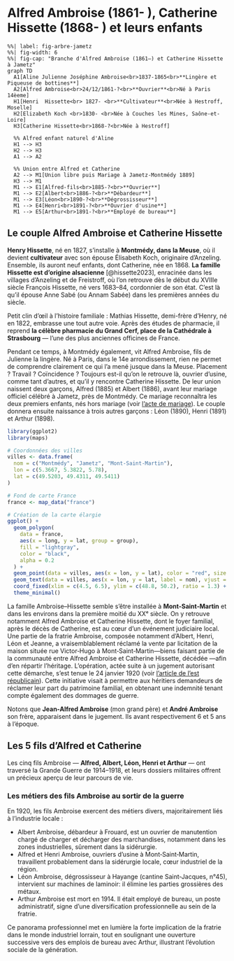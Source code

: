 # Alfred Ambroise (1861- ), Catherine Hissette (1868- ) et leurs enfants {#ambroise-hissette}



```mermaid
%%| label: fig-arbre-jametz
%%| fig-width: 6
%%| fig-cap: "Branche d'Alfred Ambroise (1861–) et Catherine Hissette à Jametz"
graph TD
  A1[Aline Julienne Joséphine Ambroise<br>1837‑1865<br>**Lingère et Piqueuse de bottines**]
  A2[Alfred Ambroise<br>24/12/1861‑?<br>**Ouvrier**<br>Né à Paris 14èeme]
  H1[Henri  Hissette<br> 1827- <br>**Cultivateur**<br>Née à Hestroff, Moselle]
  H2[Elizabeth Koch <br>1830- <br>Née à Couches les Mines, Saône-et-Loire]
  H3[Catherine Hissette<br>1868‑?<br>Née à Hestroff]

  %% Alfred enfant naturel d'Aline
  H1 --> H3
  H2 --> H3
  A1 --> A2

  %% Union entre Alfred et Catherine
  A2 --> M1[Union libre puis Mariage à Jametz-Montmédy 1889]
  H3 --> M1
  M1 --> E1[Alfred-fils<br>1885‑?<br>**Ouvrier**]
  M1 --> E2[Albert<br>1886‑?<br>**Débardeur**]
  M1 --> E3[Léon<br>1890‑?<br>**Dégrossisseur**]
  M1 --> E4[Henri<br>1891‑?<br>**Ouvrier d'usine**]
  M1 --> E5[Arthur<br>1891‑?<br>**Employé de bureau**]
```


## Le couple Alfred Ambroise et Catherine Hissette 

**Henry Hissette**, né en 1827, s’installe à **Montmédy, dans la Meuse**, où il devient **cultivateur** avec son épouse Élisabeth Koch, originaire d’Anzeling. Ensemble, ils auront neuf enfants, dont Catherine, née en 1868. **La famille Hissette est d’origine alsacienne** [@hissette2023], enracinée dans les villages d’Anzeling et de Freistroff, où l’on retrouve dès le début du XVIIIe siècle François Hissette, né vers 1683–84, cordonnier de son état. C’est là qu’il épouse Anne Sabé (ou Annam Sabée) dans les premières années du siècle.

Petit clin d’œil à l’histoire familiale : Mathias Hissette, demi-frère d’Henry, né en 1822, embrasse une tout autre voie. Après des études de pharmacie, il reprend **la célèbre pharmacie du Grand Cerf, place de la Cathédrale à Strasbourg** — l’une des plus anciennes officines de France.

Pendant ce temps, à Montmédy également, vit Alfred Ambroise, fils de Julienne la lingère. Né à Paris, dans le 14e arrondissement, rien ne permet de comprendre clairement ce qui l’a mené jusque dans la Meuse. Placement ? Travail ? Coïncidence ? Toujours est-il qu’on le retrouve là, ouvrier d'usine, comme tant d’autres, et qu’il y rencontre Catherine Hissette. De leur union naissent deux garçons, Alfred (1885) et Albert (1886), avant leur mariage officiel célébré à Jametz, près de Montmédy. Ce mariage reconnaîtra les deux premiers enfants, nés hors mariage  (voir [l'acte de mariage](#mariage-ambroise-hissette)). Le couple donnera ensuite naissance à trois autres garçons : Léon (1890), Henri (1891) et Arthur (1898).

```r
library(ggplot2)
library(maps)

# Coordonnées des villes
villes <- data.frame(
  nom = c("Montmédy", "Jametz", "Mont-Saint-Martin"),
  lon = c(5.3667, 5.3822, 5.78),
  lat = c(49.5203, 49.4311, 49.5411)
)

# Fond de carte France
france <- map_data("france")

# Création de la carte élargie
ggplot() +
  geom_polygon(
    data = france,
    aes(x = long, y = lat, group = group),
    fill = "lightgray",
    color = "black",
    alpha = 0.2
  ) +
  geom_point(data = villes, aes(x = lon, y = lat), color = "red", size = 3) +
  geom_text(data = villes, aes(x = lon, y = lat, label = nom), vjust = -1, size = 3.5) +
  coord_fixed(xlim = c(4.5, 6.5), ylim = c(48.8, 50.2), ratio = 1.3) +
  theme_minimal()
```



La famille Ambroise–Hissette semble s’être installée à **Mont‑Saint‑Martin** et dans les environs dans la première moitié du XXᵉ siècle. On y retrouve notamment Alfred Ambroise et Catherine Hissette, dont le foyer familial, après le décès de Catherine, est au cœur d’un événement judiciaire local. Une partie de la fratrie Ambroise, composée notamment d’Albert, Henri, Léon et Jeanne, a vraisemblablement réclamé la vente par licitation de la maison située rue Victor‑Hugo à Mont‑Saint‑Martin—biens faisant partie de la communauté entre Alfred Ambroise et Catherine Hissette, décédée —afin d’en répartir l’héritage. L’opération, actée suite à un jugement autorisant cette démarche, s’est tenue le 24 janvier 1920 (voir [l'article de l'est républicain](#1920-article)). Cette initiative visait à permettre aux héritiers demandeurs de réclamer leur part du patrimoine familial, en obtenant une indemnité tenant compte également des dommages de guerre.

Notons que  **Jean-Alfred Ambroise** (mon grand père) et **André Ambroise** son frère, apparaisent dans le jugement. Ils avant respectivement 6 et 5 ans à l'époque.


## Les 5 fils d'Alfred et Catherine

Les cinq fils Ambroise — **Alfred, Albert, Léon, Henri et Arthur** — ont traversé la Grande Guerre de 1914–1918, et leurs dossiers militaires offrent un précieux aperçu de leur parcours de vie.

### Les métiers des fils Ambroise au sortir de la guerre

En 1920, les fils Ambroise exercent des métiers divers, majoritairement liés à l’industrie locale :

- Albert Ambroise, débardeur à Frouard, est un ouvrier de manutention chargé de charger et décharger des marchandises, notamment dans les zones industrielles, sûrement dans la sidérurgie. 
- 	Alfred et Henri Ambroise, ouvriers d’usine à Mont‑Saint‑Martin, travaillent probablement dans la sidérurgie locale, cœur industriel de la région.
- 	Léon Ambroise, dégrossisseur à Hayange (cantine Saint‑Jacques, n°45), intervient sur machines de laminoir: il élimine les parties grossières des métaux.
- 	Arthur Ambroise est mort en 1914.  Il était employé de bureau, un poste administratif, signe d’une diversification professionnelle au sein de la fratrie.

Ce panorama professionnel met en lumière la forte implication de la fratrie dans le monde industriel lorrain, tout en soulignant une ouverture successive vers des emplois de bureau avec Arthur, illustrant l’évolution sociale de la génération.


